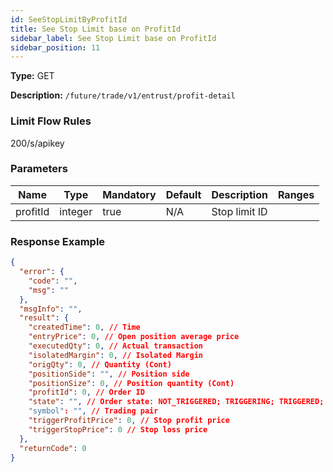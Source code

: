 ```yaml
---
id: SeeStopLimitByProfitId
title: See Stop Limit base on ProfitId
sidebar_label: See Stop Limit base on ProfitId
sidebar_position: 11
---
```


**Type:** GET

**Description:** `/future/trade/v1/entrust/profit-detail`

### Limit Flow Rules

200/s/apikey

### Parameters

| Name     | Type    | Mandatory | Default | Description   | Ranges |
| -------- | ------- | --------- | ------- | ------------- | ------ |
| profitId | integer | true      | N/A     | Stop limit ID |        |

### Response Example

```json title="Response"
{
  "error": {
    "code": "",
    "msg": ""
  },
  "msgInfo": "",
  "result": {
    "createdTime": 0, // Time
    "entryPrice": 0, // Open position average price
    "executedQty": 0, // Actual transaction
    "isolatedMargin": 0, // Isolated Margin
    "origQty": 0, // Quantity (Cont)
    "positionSide": "", // Position side
    "positionSize": 0, // Position quantity (Cont)
    "profitId": 0, // Order ID
    "state": "", // Order state: NOT_TRIGGERED; TRIGGERING; TRIGGERED; USER_REVOCATION; PLATFORM_REVOCATION; EXPIRED
    "symbol": "", // Trading pair
    "triggerProfitPrice": 0, // Stop profit price
    "triggerStopPrice": 0 // Stop loss price
  },
  "returnCode": 0
}
```

